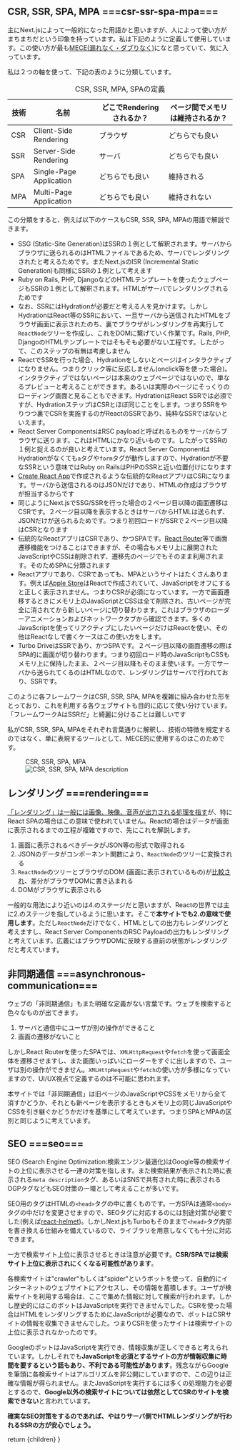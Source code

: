
## CSR, SSR, SPA, MPA ===csr-ssr-spa-mpa===

主にNext.jsによって一般的になった用語かと思いますが、人によって使い方がまちまちだという印象を持っています。私は下記のように定義して使用しています。この使い方が最も[MECE(漏れなく・ダブりなく)](https://ja.wikipedia.org/wiki/MECE)になと思っていて、気に入っています。

私は２つの軸を使って、下記の表のように分類しています。

<div className="mt-8 flow-root">
  <div className="-mx-4 -my-2 overflow-x-auto sm:-mx-6 lg:-mx-8">
    <div className="inline-block min-w-full py-2 align-middle sm:px-6 lg:px-8">
      <table className="min-w-full divide-y divide-gray-300">
        <caption className="caption-top text-left font-bold">CSR, SSR, MPA, SPAの定義</caption>
        <thead>
        <tr>
          <th scope="col" className="py-3.5 pl-4 pr-3 text-left text-sm font-semibold text-gray-900 sm:pl-3">技術</th>
          <th scope="col" className="py-3.5 pl-4 pr-3 text-left text-sm font-semibold text-gray-900 sm:pl-3">名前</th>
          <th scope="col" className="min-w-28 px-3 py-3.5 text-left text-sm font-semibold text-gray-900">どこでRenderingされるか？</th>
          <th scope="col" className="min-w-28 px-3 py-3.5 text-left text-sm font-semibold text-gray-900">ページ間でメモリは維持されるか？</th>
        </tr>
        </thead>
        <tbody className="bg-white whitespace-nowrap">
        <tr className="even:bg-gray-50">
          <td className="px-3 py-4 text-sm text-gray-500">CSR</td>
          <td className="px-3 py-4 text-sm text-gray-500">Client-Side Rendering</td>
          <td className="px-3 py-4 text-sm text-gray-500">ブラウザ</td>
          <td className="px-3 py-4 text-sm text-gray-500">どちらでも良い</td>
        </tr>
        <tr className="even:bg-gray-50">
          <td className="px-3 py-4 text-sm text-gray-500">SSR</td>
          <td className="px-3 py-4 text-sm text-gray-500">Server-Side Rendering</td>
          <td className="px-3 py-4 text-sm text-gray-500">サーバ</td>
          <td className="px-3 py-4 text-sm text-gray-500">どちらでも良い</td>
        </tr>
        <tr className="even:bg-gray-50">
          <td className="px-3 py-4 text-sm text-gray-500">SPA</td>
          <td className="px-3 py-4 text-sm text-gray-500">Single-Page Application</td>
          <td className="px-3 py-4 text-sm text-gray-500">どちらでも良い</td>
          <td className="px-3 py-4 text-sm text-gray-500">維持される</td>
        </tr>
        <tr className="even:bg-gray-50">
          <td className="px-3 py-4 text-sm text-gray-500">MPA</td>
          <td className="px-3 py-4 text-sm text-gray-500">Multi-Page Application</td>
          <td className="px-3 py-4 text-sm text-gray-500">どちらでも良い</td>
          <td className="px-3 py-4 text-sm text-gray-500">維持されない</td>
        </tr>
        </tbody>
      </table>
    </div>
  </div>
</div>

この分類をすると、例えば以下のケースもCSR, SSR, SPA, MPAの用語で解説できます。

* SSG (Static-Site Generation)はSSRの１例として解釈されます。サーバからブラウザに送られるのはHTMLファイルであるため、サーバでレンダリングされたと考えるためです。またNext.jsのISR (Incremental Static Generation)も同様にSSRの１例として考えます
* Ruby on Rails, PHP, DjangoなどのHTMLテンプレートを使ったウェブページもSSRの１例として解釈されます。HTMLがサーバでレンダリングされるためです
* なお、SSRにはHydrationが必要だと考える人を見かけます。しかしHydrationはReact等のSSRにおいて、一旦サーバから送信されたHTMLをブラウザ画面に表示されたのち、裏でブラウザがレンダリングを再実行して`ReactNode`ツリーを作成し、これをDOMに繋げていく作業です。Rails, PHP, DjangoのHTMLテンプレートではそもそも必要がない工程です。したがって、このステップの有無は考慮しません
* ReactでSSRを行った場合、Hydrationをしないとページはインタラクティブになりません。つまりクリック等に反応しません(onclick等を使った場合)。インタラクティブではないページは本来のウェブページではないので、単なるプレビューと考えることができます。あるいは実際のページにそっくりのローディング画面と見ることもできます。HydrationはReact SSRでは必須ですが、HydrationステップはCSRとほぼ同じことをします。つまりSSRをやりつつ裏でCSRを実施するのがReactのSSRであり、純粋なSSRではないといえます。
* React Server ComponentsはRSC payloadと呼ばれるものをサーバからブラウザに送ります。これはHTMLにかなり近いものです。したがってSSRの１例と捉えるのが良いと考えています。React Server ComponentはHydrationがなくても`a`タグや`form`タグが動作しますので、Hydrationが不要なSSRという意味ではRuby on RailsはPHPのSSRと近い位置付けになります
* [Create React App](https://create-react-app.dev/)で作成されるような伝統的なReactアプリはCSRになります。サーバから送信されるのはJSONだけであり、HTMLの作成はブラウザが担当するからです
* 同じようにNext.jsでSSG/SSRを行った場合の２ページ目以降の画面遷移はCSRです。２ページ目以降を表示するときはサーバからHTMLは送られず、JSONだけが送られるためです。つまり初回ロードがSSRで２ページ目以降はCSRとなります
* 伝統的なReactアプリはCSRであり、かつSPAです。[React Router](https://reactrouter.com/en/main)等で画面遷移機能をつけることはできますが、その場合もメモリ上に展開されたJavaScriptやCSSは削除されず、遷移先のページでもそのまま利用されます。そのためSPAに分類されます
* Reactアプリであり、CSRであっても、MPAというサイトはたくさんあります。例えば[Apple Store](https://www.apple.com/jp/shop/buy-iphone/iphone-15)はReactで作成されていて、JavaScriptをオフにすると正しく表示されません。つまりCSRが必須になっています。一方で画面遷移するときにメモリ上のJavaScriptとCSSは全て削除され、古いページが完全に消されてから新しいページに切り替わります。これはブラウザのローダーアニメーションおよびネットワークタブから確認できます。多くのJavaScriptを使ってリアクティブにしたいページだけはReactを使い、その他はReactなしで書くケースはこの使い方をします。
* Turbo DriveはSSRであり、かつSPAです。２ページ目以降の画面遷移の際はSPA的に画面が切り替わります。つまり初回ロード時のJavaScriptもCSSもメモリ上に保持したまま、２ページ目以降もそのまま使います。一方でサーバから送られてくるのはHTMLなので、レンダリングはサーバで行われており、SSRです。

このように各フレームワークはCSR, SSR, SPA, MPAを複雑に組み合わせた形をとっており、これを利用する各ウェブサイトも目的に応じて使い分けています。「フレームワークAはSSRだ」と綺麗に分けることは難しいです

私がCSR, SSR, SPA, MPAをそれぞれ言葉通りに解釈し、技術の特徴を規定するのではなく、単に表現するツールとして、MECE的に使用するのはこのためです。

<figure className="mt-12">
  <figcaption className="font-bold">CSR, SSR, SPA, MPA</figcaption>
  <Image src={csrSsrSpaMpaImage} alt="CSR, SSR, SPA, MPA description" />
</figure>

## レンダリング ===rendering===

[「レンダリング」は一般には画像、映像、音声が出力される処理を指す](https://e-words.jp/w/レンダリング.html)が、特にReact SPAの場合はこの意味で使われていません。Reactの場合はデータが画面に表示されるまでの工程が複雑ですので、先にこれを解説します。

1. 画面に表示されるべきデータがJSON等の形式で取得される
2. JSONのデータがコンポーネント関数により、`ReactNode`のツリーに変換される
3. `ReactNode`のツリーとブラウザのDOM (画面に表示されているもの)が[比較され](https://legacy.reactjs.org/docs/reconciliation.html)、差分がブラウザDOMに書き込まれる
4. DOMがブラウザに表示される

一般的な用法により近いのは4.のステージだと思いますが、Reactの世界では主に2.のステージを指しているように思います。そこで**本サイトでも2.の意味で使用します**。ただし`ReactNode`だけでなく、HTMLとしての出力もレンダリングと考えますし、React Server ComponentsのRSC Payloadの出力もレンダリングと考えています。広義にはブラウザDOMに反映する直前の状態がレンダリングだと考えています。

## 非同期通信 ===asynchronous-communication===

ウェブの「非同期通信」もまた明確な定義がない言葉です。ウェブを検索すると色々なものが出てきます。

1. サーバと通信中にユーザが別の操作ができること
2. 画面の遷移がないこと

しかしReact Routerを使ったSPAでは、`XMLHttpRequest`や`fetch`を使って画面全体を遷移させますし、また画面いっぱいにローダーをすぐに出しますので、ユーザは別の操作ができません。`XMLHttpRequest`や`fetch`の使い方が多様になっていますので、UI/UX視点で定義するのは不可能に思われます。

本サイトでは「非同期通信」は旧ページのJavaScriptやCSSをメモリから全て消すかどうか、それとも新ページを表示するときもメモリ上の同じJavaScriptやCSSを引き継ぐかどうかだけを基準にして考えています。つまりSPAとMPAの区別と同じように考えています。

## SEO ===seo===

SEO (Search Engine Optimization:検索エンジン最適化)はGoogle等の検索サイトの上位に表示させる一連の対策を指します。また検索結果が表示された時に表示される`meta description`タグ、あるいはSNSで共有された時に表示されるOGPタグなどもSEO対策の一環として考えることが多いです。

SEO用のタグはHTMLの`<head>`タグの中に書くものです。一方SPAは通常`<body>`タグの中だけを変更させますので、SEOタグに対応するのには別途対策が必要でした(例えば[react-helmet](https://www.npmjs.com/package/react-helmet))。しかしNext.jsもTurboもそのままで`<head>`タグ内部を書き換える仕組みを備えているので、ライブラリを用意しなくても十分に対応できます。

一方で検索サイト上位に表示させるときは注意が必要です。**CSR/SPAでは検索サイト上位に表示されにくくなる可能性があります**。

各検索サイトは"crawler"もしくは"spider"というボットを使って、自動的にインターネットのウェブサイトにアクセスし、その情報を蓄積します。ユーザが検索サイトを利用する場合は、ここで集めた情報に対して検索が行われます。しかし歴史的にはこのボットはJavaScriptを実行できませんでした。CSRを使った場合はHTMLをレンダリングするためにJavaScriptが必要なので、ボットはCSRサイトの情報を収集できませんでした。つまりCSRを使ったサイトは検索サイトの上位に表示されなかったのです。

GoogleのボットはJavaScriptを実行でき、情報収集が正しくできると考えられています。しかしそれでも**JavaScriptを必須とするサイトの方が情報収集に時間を要するという話もあり、不利である可能性があります**。残念ながらGoogleを筆頭に各検索サイトはアルゴリズムを非公開にしていますので、この辺りは正確な情報が得られません。またJavaScriptを実行するには多くの処理能力を必要とするので、**Google以外の検索サイトについては依然としてCSRのサイトを検索できない**と言われています。

**確実なSEO対策をするのであれば、やはりサーバ側でHTMLレンダリングが行われるSSRの方が安心でしょう。**

  return <CommentaryLayout
    title="Glossary"
    subtitle="言葉の定義"
    section="Appendix">
    <MDXRenderer>{children}</MDXRenderer>
  </CommentaryLayout>
}
